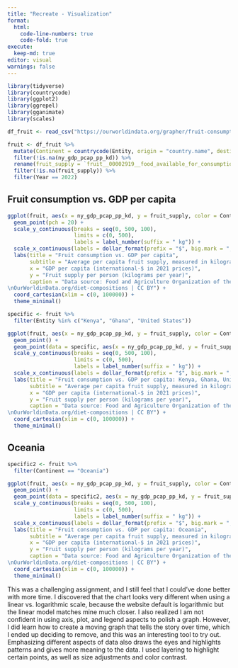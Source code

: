 ```yaml
---
title: "Recreate - Visualization"
format: 
  html:
    code-line-numbers: true
    code-fold: true
execute: 
  keep-md: true
editor: visual
warnings: false
---
```


```r
library(tidyverse)
library(countrycode)
library(ggplot2)
library(ggrepel)
library(gganimate)
library(scales)

```

```r
df_fruit <- read_csv("https://ourworldindata.org/grapher/fruit-consumption-vs-gdp-per-capita.csv?v=1&csvType=full&useColumnShortNames=true")
```

```r
fruit <- df_fruit %>%
  mutate(Continent = countrycode(Entity, origin = "country.name", destination = "continent")) %>% 
  filter(!is.na(ny_gdp_pcap_pp_kd)) %>%
  rename(fruit_supply = `fruit__00002919__food_available_for_consumption__0645pc__kilograms_per_year_per_capita`) %>%
  filter(!is.na(fruit_supply)) %>% 
  filter(Year == 2022)

```

## Fruit consumption vs. GDP per capita

```r
ggplot(fruit, aes(x = ny_gdp_pcap_pp_kd, y = fruit_supply, color = Continent)) +
  geom_point(pch = 20) +
  scale_y_continuous(breaks = seq(0, 500, 100),
                     limits = c(0, 500),
                     labels = label_number(suffix = " kg")) +
  scale_x_continuous(labels = dollar_format(prefix = "$", big.mark = ",")) +
  labs(title = "Fruit consumption vs. GDP per capita",
       subtitle = "Average per capita fruit supply, measured in kilograms per year versus gross domestic product (GDP) per capita, adjusted \nfor inflation and for differences in living costs between countries.",
       x = "GDP per capita (international-$ in 2021 prices)", 
       y = "Fruit supply per person (kilograms per year)",
       caption = "Data source: Food and Agriculture Organization of the United Nations (2024); Data compiled from multiple sources by World Bank (2025) – Learn more about this data \nNote: GDP per capita is expressed in international-$ at 2021 prices.
\nOurWorldinData.org/diet-compositions | CC BY") +
  coord_cartesian(xlim = c(0, 100000)) +
  theme_minimal()
```


```r
specific <- fruit %>% 
  filter(Entity %in% c("Kenya", "Ghana", "United States"))

ggplot(fruit, aes(x = ny_gdp_pcap_pp_kd, y = fruit_supply, color = Continent)) +
  geom_point() +
  geom_point(data = specific, aes(x = ny_gdp_pcap_pp_kd, y = fruit_supply), pch = 21, size = 2, color = "black") +
  scale_y_continuous(breaks = seq(0, 500, 100),
                     limits = c(0, 500),
                     labels = label_number(suffix = " kg")) +
  scale_x_continuous(labels = dollar_format(prefix = "$", big.mark = ",")) +
  labs(title = "Fruit consumption vs. GDP per capita: Kenya, Ghana, United States",
       subtitle = "Average per capita fruit supply, measured in kilograms per year versus gross domestic product (GDP) per capita, adjusted \nfor inflation and for differences in living costs between countries.",
       x = "GDP per capita (international-$ in 2021 prices)", 
       y = "Fruit supply per person (kilograms per year)",
       caption = "Data source: Food and Agriculture Organization of the United Nations (2024); Data compiled from multiple sources by World Bank (2025) – Learn more about this data \nNote: GDP per capita is expressed in international-$ at 2021 prices.
\nOurWorldinData.org/diet-compositions | CC BY") +
  coord_cartesian(xlim = c(0, 100000)) +
  theme_minimal()

```

## Oceania

```r
specific2 <- fruit %>% 
  filter(Continent == "Oceania")

ggplot(fruit, aes(x = ny_gdp_pcap_pp_kd, y = fruit_supply, color = Continent)) +
  geom_point() +
  geom_point(data = specific2, aes(x = ny_gdp_pcap_pp_kd, y = fruit_supply), pch = 21, size = 2, color = "black") +
  scale_y_continuous(breaks = seq(0, 500, 100),
                     limits = c(0, 500),
                     labels = label_number(suffix = " kg")) +
  scale_x_continuous(labels = dollar_format(prefix = "$", big.mark = ",")) +
  labs(title = "Fruit consumption vs. GDP per capita: Oceania",
       subtitle = "Average per capita fruit supply, measured in kilograms per year versus gross domestic product (GDP) per capita, adjusted \nfor inflation and for differences in living costs between countries.",
       x = "GDP per capita (international-$ in 2021 prices)", 
       y = "Fruit supply per person (kilograms per year)",
       caption = "Data source: Food and Agriculture Organization of the United Nations (2024); Data compiled from multiple sources by World Bank (2025) – Learn more about this data \nNote: GDP per capita is expressed in international-$ at 2021 prices.
\nOurWorldinData.org/diet-compositions | CC BY") +
  coord_cartesian(xlim = c(0, 100000)) +
  theme_minimal()


```

This was a challenging assignment, and I still feel that I could've done better with more time. I discovered that the chart looks very different when using a linear vs. logarithmic scale, because the website default is logarithmic but the linear model matches mine much closer. I also realized I am not confident in using axis, plot, and legend aspects to polish a graph. However, I did learn how to create a moving graph that tells the story over time, which I ended up deciding to remove, and this was an interesting tool to try out. Emphasizing different aspects of data also draws the eyes and highlights patterns and gives more meaning to the data. I used layering to highlight certain points, as well as size adjustments and color contrast.
